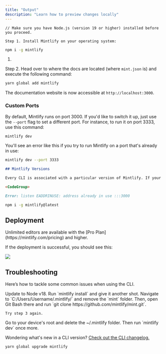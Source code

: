```yaml
---
title: "Output"
description: "Learn how to preview changes locally"
---
```

```
// Make sure you have Node.js (version 19 or higher) installed before you proceed.

Step 1. Install Mintlify on your operating system:
```

```bash npm
npm i -g mintlify
```
1. </CodeGroup>

Step 2. Head over to where the docs are located (where `mint.json` is) and execute the following command:
```bash yarn
yarn global add mintlify
```
The documentation website is now accessible at `http://localhost:3000`.

### Custom Ports

By default, Mintlify runs on port 3000. If you'd like to switch it up, just use the `--port` flag to set a different port. For instance, to run it on port 3333, use this command:
```bash
mintlify dev
```
You'll see an error like this if you try to run Mintlify on a port that's already in use:
```bash
mintlify dev --port 3333
```
```markdown
## Mintlify Versions

Every CLI is associated with a particular version of Mintlify. If your local site isn't matching the live version, consider updating your CLI.

<CodeGroup>
```
```md
Error: listen EADDRINUSE: address already in use :::3000
```

```bash npm
npm i -g mintlify@latest
```
</CodeGroup>

## Deployment

<Tip>
  Unlimited editors are available with the [Pro Plan](https://mintlify.com/pricing)
  and higher.
</Tip>

If the deployment is successful, you should see this:

<Frame>
  <img src="/images/checks-passed.png" style={{ borderRadius: "0.5rem" }} />
</Frame>

## Troubleshooting

Here’s how to tackle some common issues when using the CLI.

<AccordionGroup>
  <Accordion title="Mintlify isn't loading">
    Update to Node v18. Run `mintlify install` and give it another shot.
  </Accordion>
  <Accordion title="No such file or directory on Windows">
    Navigate to `C:/Users/Username/.mintlify/` and remove the `mint` folder. Then, open Git Bash there and run `git clone
    https://github.com/mintlify/mint.git`. 

    Try step 3 again.
  </Accordion>
  <Accordion title="Facing an unknown error">
    Go to your device's root and delete the ~/.mintlify folder.
    Then run `mintlify dev` once more.
  </Accordion>
</AccordionGroup>

Wondering what's new in a CLI version? [Check out the CLI changelog.](/changelog/command-line)
```bash yarn
yarn global upgrade mintlify
```
